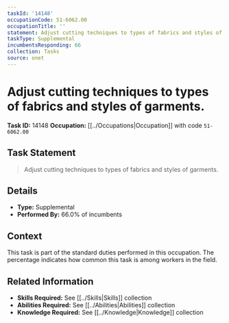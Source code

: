 ```yaml
---
taskId: '14148'
occupationCode: 51-6062.00
occupationTitle: ''
statement: Adjust cutting techniques to types of fabrics and styles of garments.
taskType: Supplemental
incumbentsResponding: 66
collection: Tasks
source: onet
---
```

# Adjust cutting techniques to types of fabrics and styles of garments.

**Task ID:** 14148
**Occupation:** [[../Occupations|Occupation]] with code `51-6062.00`

## Task Statement

> Adjust cutting techniques to types of fabrics and styles of garments.

## Details

- **Type:** Supplemental
- **Performed By:** 66.0% of incumbents

## Context

This task is part of the standard duties performed in this occupation. The percentage indicates how common this task is among workers in the field.

## Related Information

- **Skills Required:** See [[../Skills|Skills]] collection
- **Abilities Required:** See [[../Abilities|Abilities]] collection
- **Knowledge Required:** See [[../Knowledge|Knowledge]] collection
